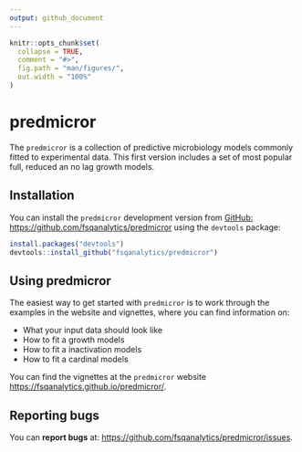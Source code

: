 ```yaml
---
output: github_document
---
```


<!-- README.md is generated from README.Rmd. Please edit that file -->

```r
knitr::opts_chunk$set(
  collapse = TRUE,
  comment = "#>",
  fig.path = "man/figures/",
  out.width = "100%"
)
```

# predmicror

<!-- badges: start -->
<!-- badges: end -->

The `predmicror` is a collection of predictive microbiology models commonly fitted to experimental data. This first version includes a set of most popular full, reduced an no lag growth models.

## Installation

You can install the `predmicror` development version from [GitHub: https://github.com/fsqanalytics/predmicror](https://github.com/fsqanalytics/predmicror) using the `devtools` package:

```r
install.packages("devtools")
devtools::install_github("fsqanalytics/predmicror")
```

## Using predmicror

The easiest way to get started with `predmicror` is to work through the examples in the website and vignettes, where you can find information on:

* What your input data should look like
* How to fit a growth models
* How to fit a inactivation models
* How to fit a cardinal models

You can find the vignettes at the `predmicror` website [https://fsqanalytics.github.io/predmicror/](https://fsqanalytics.github.io/predmicror/). 

## Reporting bugs

You can **report bugs** at: [https://github.com/fsqanalytics/predmicror/issues](https://github.com/fsqanalytics/predmicror/issues).

